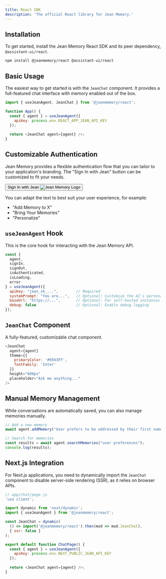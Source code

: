 ```yaml
---
title: React SDK
description: 'The official React library for Jean Memory.'
---
```


## Installation

To get started, install the Jean Memory React SDK and its peer dependency, `@assistant-ui/react`.

```bash
npm install @jeanmemory/react @assistant-ui/react
```

## Basic Usage

The easiest way to get started is with the `JeanChat` component. It provides a full-featured chat interface with memory enabled out of the box.

```javascript
import { useJeanAgent, JeanChat } from '@jeanmemory/react';

function App() {
  const { agent } = useJeanAgent({ 
    apiKey: process.env.REACT_APP_JEAN_API_KEY 
  });
  
  return <JeanChat agent={agent} />;
}
```

## Customizable Authentication

Jean Memory provides a flexible authentication flow that you can tailor to your application's branding. The "Sign In with Jean" button can be customized to fit your needs.

<div style={{
    display: 'flex', 
    alignItems: 'center', 
    justifyContent: 'center',
    margin: '2rem 0'
}}>
    <button style={{
        display: 'inline-flex',
        alignItems: 'center',
        gap: '0.5rem',
        padding: '0.3rem 0.9rem',
        borderRadius: '8px',
        background: '#FFFFFF',
        color: '#000000',
        fontWeight: '500',
        fontSize: '14px',
        border: '1px solid #E5E7EB',
        boxShadow: '0 1px 2px 0 rgba(0, 0, 0, 0.05)'
    }}>
        Sign In with Jean
        <img src="/logo/jean-bug-white.png" alt="Jean Memory Logo" style={{height: '18px', width: '18px'}}/>
    </button>
</div>

You can adapt the text to best suit your user experience, for example:

- "Add Memory to X"
- "Bring Your Memories"
- "Personalize"

## `useJeanAgent` Hook

This is the core hook for interacting with the Jean Memory API.

```javascript
const { 
  agent, 
  signIn, 
  signOut, 
  isAuthenticated, 
  isLoading, 
  error 
} = useJeanAgent({
  apiKey: "jean_sk_...",        // Required
  systemPrompt: "You are...",   // Optional: Customize the AI's personality
  baseUrl: "https://...",       // Optional: For self-hosted instances
  debug: false                  // Optional: Enable debug logging
});
```

## `JeanChat` Component

A fully-featured, customizable chat component.

```javascript
<JeanChat 
  agent={agent}
  theme={{
    primaryColor: '#9563FF',
    fontFamily: 'Inter'
  }}
  height="600px"
  placeholder="Ask me anything..."
/>
```

## Manual Memory Management

While conversations are automatically saved, you can also manage memories manually.

```javascript
// Add a new memory
await agent.addMemory("User prefers to be addressed by their first name, Alex.");

// Search for memories
const results = await agent.searchMemories("user preferences");
console.log(results);
```

## Next.js Integration

For Next.js applications, you need to dynamically import the `JeanChat` component to disable server-side rendering (SSR), as it relies on browser APIs.

```javascript
// app/chat/page.js
'use client';

import dynamic from 'next/dynamic';
import { useJeanAgent } from '@jeanmemory/react';

const JeanChat = dynamic(
  () => import('@jeanmemory/react').then(mod => mod.JeanChat),
  { ssr: false }
);

export default function ChatPage() {
  const { agent } = useJeanAgent({ 
    apiKey: process.env.NEXT_PUBLIC_JEAN_API_KEY 
  });
  
  return <JeanChat agent={agent} />;
}
```

